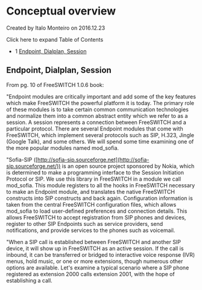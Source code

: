 
# Conceptual overview 

 Created by  Italo Monteiro on 2016.12.23

Click here to expand Table of Contents

* 1 [Endpoint, Dialplan, Session](#endpoint-dialplan-session)

## Endpoint, Dialplan, Session

From pg. 10 of FreeSWITCH 1.0.6 book:

"Endpoint modules are critically important and add some of the key features which make FreeSWITCH the powerful platform it is today. The primary role of these modules is to take certain common communication technologies and normalize them into a common abstract entity which we refer to as a session. A session represents a connection between FreeSWITCH and a particular protocol. There are several Endpoint modules that come with FreeSWITCH, which implement several protocols such as SIP, H.323, Jingle (Google Talk), and some others. We will spend some time examining one of the more popular modules named mod\_sofia.

"Sofia-SIP ([http://sofia-sip.sourceforge.net](http://sofia-sip.sourceforge.net/)) is an open source project sponsored by Nokia, which is determined to make a programming interface to the Session Initiation Protocol or SIP. We use this library in FreeSWITCH in a module we call mod\_sofia. This module registers to all the hooks in FreeSWITCH necessary to make an Endpoint module, and translates the native FreeSWITCH constructs into SIP constructs and back again. Configuration information is taken from the central FreeSWITCH configuration files, which allows mod\_sofia to load user-defined preferences and connection details. This allows FreeSWITCH to accept registration from SIP phones and devices, register to other SIP Endpoints such as service providers, send notifications, and provide services to the phones such as voicemail.

"When a SIP call is established between FreeSWITCH and another SIP device, it will show up in FreeSWITCH as an active session. If the call is inbound, it can be transferred or bridged to interactive voice response (IVR) menus, hold music, or one or more extensions, though numerous other options are available. Let's examine a typical scenario where a SIP phone registered as extension 2000 calls extension 2001, with the hope of establishing a call.


